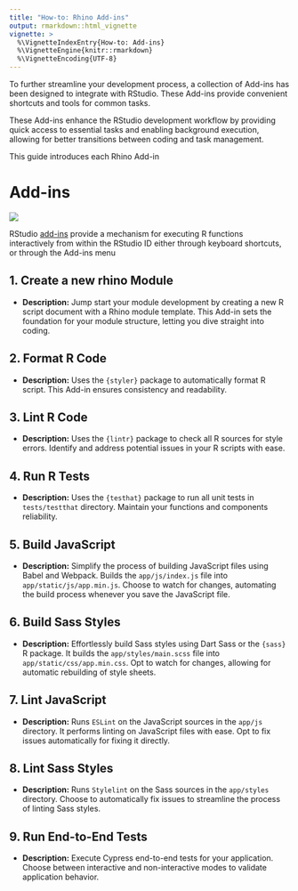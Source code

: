 ```yaml
---
title: "How-to: Rhino Add-ins"
output: rmarkdown::html_vignette
vignette: >
  %\VignetteIndexEntry{How-to: Add-ins}
  %\VignetteEngine{knitr::rmarkdown}
  %\VignetteEncoding{UTF-8}
---
```


To further streamline your development process, a collection of Add-ins has been designed to integrate with RStudio. These Add-ins provide convenient shortcuts and tools for common tasks.

These Add-ins enhance the RStudio development workflow by providing quick access to essential tasks and enabling background execution, allowing for better transitions between coding and task management.

This guide introduces each Rhino Add-in

# Add-ins

![](images/rhino_addins.png)

RStudio [add-ins](https://rstudio.github.io/rstudioaddins/) provide a mechanism for executing R functions interactively from within the RStudio ID either through keyboard shortcuts, or through the Add-ins menu

## 1. Create a new rhino Module

-   **Description:** Jump start your module development by creating a new R script document with a Rhino module template. This Add-in sets the foundation for your module structure, letting you dive straight into coding.

## 2. Format R Code

-   **Description:** Uses the `{styler}` package to automatically format R script. This Add-in ensures consistency and readability.

## 3. Lint R Code

-   **Description:** Uses the `{lintr}` package to check all R sources for style errors. Identify and address potential issues in your R scripts with ease.

## 4. Run R Tests

-   **Description:** Uses the `{testhat}` package to run all unit tests in `tests/testthat` directory. Maintain your functions and components reliability.

## 5. Build JavaScript

-   **Description:** Simplify the process of building JavaScript files using Babel and Webpack. Builds the `app/js/index.js` file into `app/static/js/app.min.js`. Choose to watch for changes, automating the build process whenever you save the JavaScript file.

## 6. Build Sass Styles

-   **Description:** Effortlessly build Sass styles using Dart Sass or the `{sass}` R package. It builds the `app/styles/main.scss` file into `app/static/css/app.min.css`. Opt to watch for changes, allowing for automatic rebuilding of style sheets.

## 7. Lint JavaScript

-   **Description:** Runs `ESLint` on the JavaScript sources in the `app/js` directory. It performs linting on JavaScript files with ease. Opt to fix issues automatically for fixing it directly.

## 8. Lint Sass Styles

-   **Description:** Runs `Stylelint` on the Sass sources in the `app/styles` directory. Choose to automatically fix issues to streamline the process of linting Sass styles.

## 9. Run End-to-End Tests

-   **Description:** Execute Cypress end-to-end tests for your application. Choose between interactive and non-interactive modes to validate application behavior.

